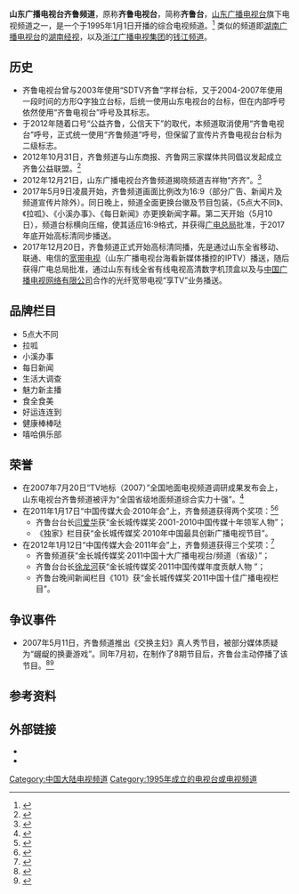 {{电视频道信息框
| 频道名称            = 山东广播电视台齐鲁频道
| 频道图片文件        = sdql_logo.png
| 频道图片大小        = 200px
| 频道图片名称        = 齐鲁频道台标（上）及频道独立标识（下）
| 频道图片2           = [[File:QLTV_Logo.jpg|200px]]
| 开播日期            = 1995年1月1日
| 停播日期            = 
| 收视份额            = 
| 收视份额调查时间    = 
| 收视份额资料来源    = 
| 所有者              = [[山东广播电视台|山东广播电视台]]
| 旧称                = 
| 取代者              = 
| 姊妹频道            = 
| 重播服务频道        = 
| 播出地区            = {{CHN}}[[山东省|山东省]]
| 网站                = http://www.iqilu.com/html/qltv/
| 备注2               = 
| 在线收看网站01      = 山东网络台
| 在线收看网址01      = [http://v.iqilu.com/live/qlpd/ 观看直播]
| 有线电视供应商01    = 山东有线
| 有线电视频道数01    = 通常为10或11频道
| 数字电视供应商01    = 山东省境内
| 数字电视频道数01    = 随地区而变
|寬頻電視供應商01=山东移动/联通/电信IPTV|寬頻電視頻道數01=3频道（大部分地区）}}
{{TV channel|[[山东广播电视台|山东广播电视台]]}}
'''山东广播电视台齐鲁频道'''，原称'''齐鲁电视台'''，简称'''齐鲁台'''，[[山东广播电视台|山东广播电视台]]旗下电视频道之一，是一个于1995年1月1日开播的综合电视频道。<ref>{{Citeweb |title=19日齐鲁频道台长闫爱华做客传媒沙龙 |url=http://news.iqilu.com/shandong/kejiaoshehui/20081218/60554.shtml |date=2008-12-18 |publisher=齐鲁网 |accessdate=2015-04-11 |archive-date=2015-04-16 |archive-url=https://web.archive.org/web/20150416125915/http://news.iqilu.com/shandong/kejiaoshehui/20081218/60554.shtml |dead-url=no }}</ref> 类似的频道即[[湖南广播电视台|湖南广播电视台]]的[[湖南经视|湖南经视]]，以及[[浙江广播电视集团|浙江广播电视集团]]的[[浙江电视台钱江频道|钱江频道]]。

== 历史 ==
*齐鲁电视台曾与2003年使用“SDTV齐鲁”字样台标，又于2004-2007年使用一段时间的方形Q字独立台标，后统一使用山东电视台的台标，但在内部呼号依然使用“齐鲁电视台”呼号及其标志。
*于2012年随着口号“公益齐鲁，公信天下”的取代，本频道取消使用“齐鲁电视台”呼号，正式统一使用“齐鲁频道”呼号，但保留了宣传片齐鲁电视台台标为二级标志。
* 2012年10月31日，齐鲁频道与山东商报、齐鲁网三家媒体共同倡议发起成立齐鲁公益联盟。<ref>{{Citeweb |title=山东成立国内首家跨媒体公益联盟 齐鲁电视台、山东商报、齐鲁网共同发起成立齐鲁公益联盟(组图) |url=http://news.163.com/12/1101/16/8F87FH2900014AEE.html |date=2012-11-01 |publisher=网易 |access-date=2015-04-10 |archive-url=https://web.archive.org/web/20150417113401/http://news.163.com/12/1101/16/8F87FH2900014AEE.html |archive-date=2015-04-17 |dead-url=yes }}</ref>
* 2012年12月21日，山东广播电视台齐鲁频道揭晓频道吉祥物“齐齐”。<ref>{{Citeweb |title=齐鲁电视台揭晓吉祥物"齐齐" 顾群业获奖 |url=http://ent.163.com/13/0117/12/8LE0180600032DGD.html |date=2013-01-17 |publisher=网易 |access-date=2015-04-10 |archive-url=https://web.archive.org/web/20150417113853/http://ent.163.com/13/0117/12/8LE0180600032DGD.html |archive-date=2015-04-17 |dead-url=yes }}</ref>
* 2017年5月9日凌晨开始，齐鲁频道画面比例改为16:9（部分广告、新闻片及频道宣传片除外）。同日晚上，频道全面更换台徽及节目包装，《5点大不同》、《拉呱》、《小溪办事》、《每日新闻》亦更换新闻字幕。第二天开始（5月10日），频道台标横向压缩，使其适应16:9格式，并获得[[國家廣播電視總局|广电总局]]批准，于2017年底开始高标清同步播送。
*2017年12月20日，齐鲁频道正式开始高标清同播，先是通过山东全省移动、联通、电信的[[寬頻電視|宽带电视]]（山东广播电视台海看新媒体播控的IPTV）播送，随后获得广电总局批准，通过山东有线全省有线电视高清数字机顶盒以及与[[中国广播电视网络有限公司|中国广播电视网络有限公司]]合作的光纤宽带电视“享TV”业务播送。

== 品牌栏目 ==
* 5点大不同
*拉呱
* 小溪办事
* 每日新闻
*生活大调查
* 魅力新主播
* 食全食美
* 好运连连到
* 健康棒棒哒
* 嘻哈俱乐部

== 荣誉 ==
* 在2007年7月20日“TV地标（2007）”全国地面电视频道调研成果发布会上，山东电视台齐鲁频道被评为“全国省级地面频道综合实力十强”。<ref>{{Citeweb |title=全国省级地面频道综合实力十强隆重揭晓 |url=http://media.people.com.cn/GB/22114/86668/86669/6012859.html |date=2007-07-20 |publisher=人民网-传媒频道 |accessdate=2015-04-10 |archive-date=2015-04-17 |archive-url=https://web.archive.org/web/20150417112636/http://media.people.com.cn/GB/22114/86668/86669/6012859.html |dead-url=no }}</ref>
* 在2011年1月17日“中国传媒大会·2010年会”上，齐鲁频道获得两个奖项：<ref>{{Citeweb |title=中国传媒大会上齐鲁频道赢得双冠 |url=http://news.iqilu.com/shandong/shipin/2011/0120/402070.shtml |date=2011-01-20 |publisher=齐鲁网 |accessdate=2015-04-10 |archive-date=2015-04-16 |archive-url=https://web.archive.org/web/20150416075859/http://news.iqilu.com/shandong/shipin/2011/0120/402070.shtml |dead-url=no }}</ref><ref>{{Citeweb |title=中国传媒大会2010年会召开 红网荣膺最具影响力网络媒体 |url=http://hn.rednet.cn/c/2011/01/19/2163907.htm |date=2011-01-19 |publisher=红网 |accessdate=2015-04-10 |archive-date=2015-04-14 |archive-url=https://web.archive.org/web/20150414141600/http://hn.rednet.cn/c/2011/01/19/2163907.htm |dead-url=no }}</ref>
** 齐鲁台台长[[闫爱华|闫爱华]]获“金长城传媒奖·2001-2010中国传媒十年领军人物”；
** 《独家》栏目获“金长城传媒奖·2010年中国最具创新广播电视节目”。
* 在2012年1月12日“中国传媒大会·2011年会”上，齐鲁频道获得三个奖项：<ref>{{Citeweb|title=齐鲁电视台斩获三项“金长城传媒奖”|url=http://www.readmeok.com/2012-1/14_4071.html|date=2012-01-14|publisher=山东商报|accessdate=2015-04-10|archive-date=2012-04-10|archive-url=https://web.archive.org/web/20120410210703/http://www.readmeok.com/2012-1/14_4071.html|dead-url=no}}</ref>
** 齐鲁频道获“金长城传媒奖·2011中国十大广播电视台/频道（省级）”；
** 齐鲁台台长[[徐龙河|徐龙河]]获“金长城传媒奖·2011中国传媒年度贡献人物 ”；
** 齐鲁台晚间新闻栏目《101》获“金长城传媒奖·2011中国十佳广播电视栏目”。

== 争议事件 ==
* 2007年5月11日，齐鲁频道推出《交换主妇》真人秀节目，被部分媒体质疑为“龌龊的换妻游戏”。同年7月初，在制作了8期节目后，齐鲁台主动停播了该节目。<ref>{{Citeweb |title=《交换主妇》被批“换妻游戏” 制作方主动停播 |url=http://ent.cctv.com/20070831/104516.shtml |date=2007-08-31 |publisher=央视国际 |accessdate=2015-04-10 |archive-date=2015-04-13 |archive-url=https://web.archive.org/web/20150413103920/http://ent.cctv.com/20070831/104516.shtml |dead-url=no }}</ref><ref>{{Citeweb |title=齐鲁电视台“换妻”真人秀节目引激烈争议(图) |url=http://news.enorth.com.cn/system/2007/08/07/001810467.shtml |date=2007-08-07 |publisher=北方网 |accessdate=2015-04-10 |archive-date=2016-03-04 |archive-url=https://web.archive.org/web/20160304110334/http://news.enorth.com.cn/system/2007/08/07/001810467.shtml |dead-url=no }}</ref>

== 参考资料 ==
{{reflist}}

== 外部链接 ==
* {{官网|http://www.iqilu.com/html/qltv/}}
* {{Weibo|sdqltv}}

[[Category:中国大陆电视频道|Category:中国大陆电视频道]]
[[Category:1995年成立的电视台或电视频道|Category:1995年成立的电视台或电视频道]]